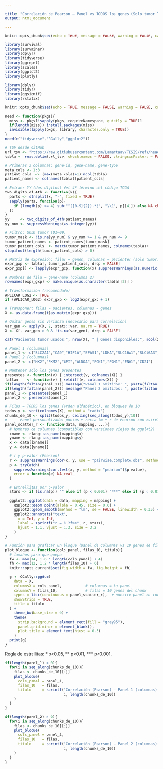 ```yaml
---

title: "Correlación de Pearson — Panel vs TODOS los genes (Solo tumor TCGA 01–09)"
output: html_document

---
```


```r
knitr::opts_chunk$set(echo = TRUE, message = FALSE, warning = FALSE, cache = TRUE)

library(survival)
library(survminer)
library(dplyr)
library(tidyverse)
library(ggrepel)
library(scales)
library(ggplot2)
library(plotly)

library(dplyr)
library(tidyr)
library(ggsignif)
library(rstatix)
```


```r
knitr::opts_chunk$set(echo = TRUE, message = FALSE, warning = FALSE, cache = TRUE)

need <- function(pkgs){
  miss <- pkgs[!sapply(pkgs, requireNamespace, quietly = TRUE)]
  if(length(miss)) install.packages(miss)
  invisible(lapply(pkgs, library, character.only = TRUE))
}
need(c("tidyverse","GGally","ggplot2"))

# TSV desde GitHub
url_tsv <- "https://raw.githubusercontent.com/Lamartaav/TESIS/refs/heads/main/tejido_tumoral.tsv"
tabla <- read.delim(url_tsv, check.names = FALSE, stringsAsFactors = FALSE)

# Primeras 3 columnas: gene-id, gene-name, gene-type
meta_cols <- 1:3
patient_cols  <- (max(meta_cols)+1):ncol(tabla)
patient_names <- colnames(tabla)[patient_cols]

# Extraer YY (dos dígitos) del 4º término del código TCGA
two_digits_of_4th <- function(x){
  parts <- strsplit(x, "-", fixed = TRUE)
  sapply(parts, function(p){
    if (length(p) >= 4) sub("^([0-9]{2}).*$", "\\1", p[[4]]) else NA_character_
  })
}
yy     <- two_digits_of_4th(patient_names)
yy_num <- suppressWarnings(as.integer(yy))

# Filtro: SOLO tumor (01–09)
tumor_mask <- !is.na(yy_num) & yy_num >= 1 & yy_num <= 9
tumor_patient_names <- patient_names[tumor_mask]
tumor_patient_cols  <- match(tumor_patient_names, colnames(tabla))
stopifnot(length(tumor_patient_cols) > 0)

# Matriz de expresión: filas = genes, columnas = pacientes (solo tumor)
expr_gxp <- tabla[, tumor_patient_cols, drop = FALSE]
expr_gxp[] <- lapply(expr_gxp, function(x) suppressWarnings(as.numeric(x)))

# Nombres de fila = gene-name (columna 2)
rownames(expr_gxp) <- make.unique(as.character(tabla[[2]]))

# Transformación (recomendado)
APLICAR_LOG2 <- TRUE
if (APLICAR_LOG2) expr_gxp <- log2(expr_gxp + 1)

# Transponer: filas = pacientes, columnas = genes
X <- as.data.frame(t(as.matrix(expr_gxp)))

# Quitar genes sin varianza (necesario para correlación)
var_gen <- apply(X, 2, stats::var, na.rm = TRUE)
X <- X[, var_gen > 0 & !is.na(var_gen), drop = FALSE]

cat("Pacientes tumor usados:", nrow(X), " | Genes disponibles:", ncol(X), "\n")

```





```r
# Panel 1 (columnas)
panel_1 <- c("SLC2A1","CA9","HIF1A","EPAS1","LDHA","SLC16A1","SLC16A3")
# Panel 2 (columnas)
panel_2 <- c("HK2","PKM2","GPI","ALDOA","PGK1","PGM1","ENO1","CD24")

# Mantener solo los genes presentes
presentes <- function(v) { intersect(v, colnames(X)) }
faltan    <- function(v) { setdiff(v, colnames(X)) }
if(length(faltan(panel_1))) message("Panel 1 omitidos: ", paste(faltan(panel_1), collapse=", "))
if(length(faltan(panel_2))) message("Panel 2 omitidos: ", paste(faltan(panel_2), collapse=", "))
panel_1 <- presentes(panel_1)
panel_2 <- presentes(panel_2)

# Filas = TODOS los genes (orden alfabético), en bloques de 10
todos_y <- sort(colnames(X), method = "radix")
chunks_de_10 <- split(todos_y, ceiling(seq_along(todos_y)/10))
# ---- Panel personalizado: puntos + recta lm + r de Pearson con estrellitas ----
panel_scatter_r <- function(data, mapping, ...){
  # Nombres de columnas (compatibles con versiones viejas de ggplot2)
  xname <- rlang::as_name(mapping$x)
  yname <- rlang::as_name(mapping$y)
  x <- data[[xname]]
  y <- data[[yname]]

  # r y p-valor (Pearson)
  r <- suppressWarnings(cor(x, y, use = "pairwise.complete.obs", method = "pearson"))
  p <- tryCatch(
    suppressWarnings(cor.test(x, y, method = "pearson")$p.value),
    error = function(e) NA_real_
  )

  # Estrellitas por p-valor
  stars <- if (is.na(p)) "" else if (p < 0.001) "***" else if (p < 0.01) "**" else if (p < 0.05) "*" else ""

  ggplot2::ggplot(data = data, mapping = mapping) +
    ggplot2::geom_point(alpha = 0.45, size = 0.6) +
    ggplot2::geom_smooth(method = "lm", se = FALSE, linewidth = 0.35) +
    ggplot2::annotate("text",
      x = Inf, y = Inf,
      label = sprintf("r = %.2f%s", r, stars),
      hjust = 1.1, vjust = 1.3, size = 3.2
    )
}

# Función para graficar un bloque (panel de columnas vs 10 genes de filas)
plot_bloque <- function(cols_panel, filas_10, titulo){
  # tamaños para que quepa
  fw <- max(14, 1.6 * length(cols_panel) + 4)
  fh <- max(12, 1.2 * length(filas_10) + 6)
  knitr::opts_current$set(fig.width = fw, fig.height = fh)

  g <- GGally::ggduo(
    data = X,
    columnsX = cols_panel,           # columnas = tu panel
    columnsY = filas_10,             # filas = 10 genes del chunk
    types = list(continuous = panel_scatter_r),  # nuestro panel en todas las celdas
    showStrips = TRUE,
    title = titulo
  ) +
    theme_bw(base_size = 9) +
    theme(
      strip.background = element_rect(fill = "grey95"),
      panel.grid.minor = element_blank(),
      plot.title = element_text(hjust = 0.5)
    )
  print(g)
}

```

Regla de estrellitas: * p<0.05, ** p<0.01, *** p<0.001.

```r
if(length(panel_1) > 0){
  for(i in seq_along(chunks_de_10)){
    filas <- chunks_de_10[[i]]
    plot_bloque(
      cols_panel = panel_1,
      filas_10   = filas,
      titulo     = sprintf("Correlación (Pearson) — Panel 1 (columnas) vs Bloque %d/%d de genes (filas) | Tumor TCGA 01–09",
                           i, length(chunks_de_10))
    )
  }
}

```



```r
if(length(panel_2) > 0){
  for(i in seq_along(chunks_de_10)){
    filas <- chunks_de_10[[i]]
    plot_bloque(
      cols_panel = panel_2,
      filas_10   = filas,
      titulo     = sprintf("Correlación (Pearson) — Panel 2 (columnas) vs Bloque %d/%d de genes (filas) | Tumor TCGA 01–09",
                           i, length(chunks_de_10))
    )
  }
}

```

